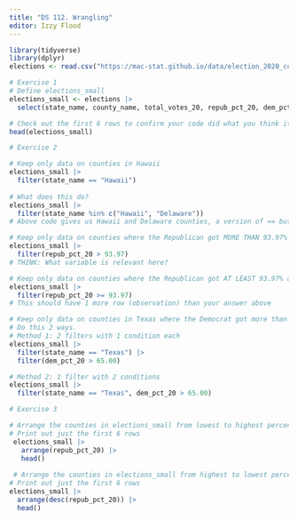 ```yaml
---
title: "DS 112. Wrangling"
editor: Izzy Flood
---
```


```r
library(tidyverse)
library(dplyr)
elections <- read.csv("https://mac-stat.github.io/data/election_2020_county.csv")

# Exercise 1
# Define elections_small
elections_small <- elections |>
  select(state_name, county_name, total_votes_20, repub_pct_20, dem_pct_20, total_votes_16, dem_pct_16)

# Check out the first 6 rows to confirm your code did what you think it did!
head(elections_small)

```

```r
# Exercise 2

# Keep only data on counties in Hawaii
elections_small |>
  filter(state_name == "Hawaii")
 
# What does this do?
elections_small |> 
  filter(state_name %in% c("Hawaii", "Delaware"))
# Above code gives us Hawaii and Delaware counties, a version of == but for multiple states

# Keep only data on counties where the Republican got MORE THAN 93.97% of the vote in 2020
elections_small |>
  filter(repub_pct_20 > 93.97)
# THINK: What variable is relevant here?

# Keep only data on counties where the Republican got AT LEAST 93.97% of the vote in 2020
elections_small |>
  filter(repub_pct_20 >= 93.97)
# This should have 1 more row (observation) than your answer above

# Keep only data on counties in Texas where the Democrat got more than 65% of the vote in 2020
# Do this 2 ways.
# Method 1: 2 filters with 1 condition each
elections_small |> 
  filter(state_name == "Texas") |> 
  filter(dem_pct_20 > 65.00)

# Method 2: 1 filter with 2 conditions
elections_small |> 
  filter(state_name == "Texas", dem_pct_20 > 65.00)
```

```r
# Exercise 3

# Arrange the counties in elections_small from lowest to highest percentage of 2020 Republican support
# Print out just the first 6 rows
 elections_small |> 
   arrange(repub_pct_20) |> 
   head()
 
 # Arrange the counties in elections_small from highest to lowest percentage of 2020 Republican support
# Print out just the first 6 rows
elections_small |> 
  arrange(desc(repub_pct_20)) |> 
  head()


```
